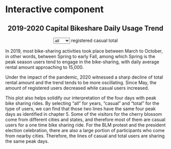 # Interactive component

<script src="https://d3js.org/d3.v6.js"></script>

<div id="main">
<div style="text-align:center;">
<h2>2019-2020 Capital Bikeshare Daily Usage Trend</h2>
</div>
<div id="filter-box" class="filter-box" style="text-align:center;">
<select id="year-list">
<option value="all">all</option>
<option value="2019">2019</option>
<option value="2020">2020</option>
</select>
<span class="legend registered">registered</span>
<span class="legend casual">casual</span>
<span class="legend total">total</span>
</div>
<div id="chart" style="text-align:center;"></div>
</div>

<script src="data.js"></script>   

<script src="bike.js"></script>

In 2019, most bike-sharing activities took place between March to October, in other words, between Spring to early Fall, among which Spring is the peak season users tend to engage in the bike-sharing, with daily average rental amount approaching to 15,000.

Under the impact of the pandemic, 2020 witnessed a sharp decline of total rental amount and the trend tends to be more oscillating. Since May, the amount of registered users decreased while casual users increased.

This plot also helps solidify our interpretation of the four days with peak bike sharing rides. By selecting "all" for years, "casual" and "total" for the type of users, we can find that those two lines have the same four peak days as identified in chapter 5. Some of the visitors for the cherry blossom come from different cities and states, and therefore most of them are casual users for a one time bike sharing ride. For the BLM protest and the president election celebration, there are also a large portion of participants who come from nearby cities. Therefore, the lines of casual and total users are sharing the same peak days.


